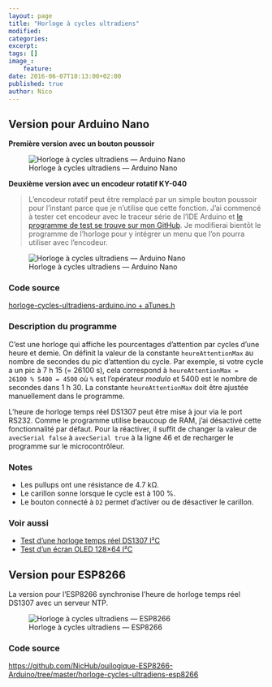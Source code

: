 ```yaml
---
layout: page
title: "Horloge à cycles ultradiens"
modified:
categories:
excerpt:
tags: []
image_:
    feature:
date: 2016-06-07T10:13:00+02:00
published: true
author: Nico
---
```


## Version pour Arduino Nano

**Première version avec un bouton poussoir**

![Horloge à cycles ultradiens — Arduino Nano](../../files/2016-06-07-horloge_cycles_ultradiens/images/horloge_cycles_ultradiens_002_lowres.jpg)

**Deuxième version avec un encodeur rotatif KY-040**

> L’encodeur rotatif peut être remplacé par un simple bouton poussoir pour l’instant parce que je n’utilise que cette fonction. J’ai commencé à tester cet encodeur avec le traceur série de l’IDE Arduino et [le programme de test se trouve sur mon GitHub](https://github.com/NicHub/ouilogique-Arduino/blob/master/encodeur-rotatif-KY-040/encodeur-rotatif-KY-040-test-1/encodeur-rotatif-KY-040-test-1.ino). Je modifierai bientôt le programme de l’horloge pour y intégrer un menu que l’on pourra utiliser avec l’encodeur.

![Horloge à cycles ultradiens — Arduino Nano](../../files/2016-06-07-horloge_cycles_ultradiens/images/horloge_cycles_ultradiens_004_lowres.jpg)

### Code source

[horloge-cycles-ultradiens-arduino.ino + aTunes.h](https://github.com/NicHub/ouilogique-Arduino/tree/master/horloge-cycles-ultradiens-arduino)

### Description du programme

C’est une horloge qui affiche les pourcentages d’attention par cycles d’une heure et demie. On définit la valeur de la constante `heureAttentionMax` au nombre de secondes du pic d’attention du cycle. Par exemple, si votre cycle a un pic à 7 h 15 (= 26100 s), cela correspond à `heureAttentionMax = 26100 % 5400 = 4500` où `%` est l’opérateur _modulo_ et 5400 est le nombre de secondes dans 1 h 30. La constante `heureAttentionMax` doit être ajustée manuellement dans le programme.

L’heure de horloge temps réel DS1307 peut être mise à jour via le port RS232. Comme le programme utilise beaucoup de RAM, j’ai désactivé cette fonctionnalité par défaut. Pour la réactiver, il suffit de changer la valeur de `avecSerial false` à `avecSerial true` à la ligne 46 et de recharger le programme sur le microcontrôleur.

### Notes

-   Les pullups ont une résistance de 4.7 kΩ.
-   Le carillon sonne lorsque le cycle est à 100 %.
-   Le bouton connecté à `D2` permet d’activer ou de désactiver le carillon.

### Voir aussi

-   [Test d’une horloge temps réel DS1307 I²C](https://ouilogique.com/test_horloge_temps_reel_i2c/)
-   [Test d’un écran OLED 128×64 I²C](https://ouilogique.com/test_ecran_oled_i2c_128x64/)

## Version pour ESP8266

La version pour l’ESP8266 synchronise l’heure de horloge temps réel DS1307 avec un serveur NTP.

![Horloge à cycles ultradiens — ESP8266](../../files/2016-06-07-horloge_cycles_ultradiens/images/horloge_cycles_ultradiens_003_lowres.jpg)

### Code source

<https://github.com/NicHub/ouilogique-ESP8266-Arduino/tree/master/horloge-cycles-ultradiens-esp8266>
